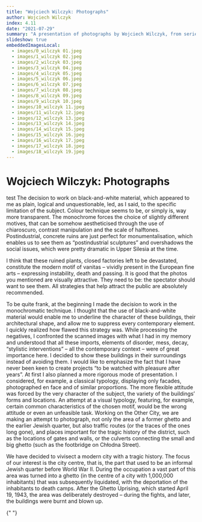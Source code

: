 ```yaml
---
title: "Wojciech Wilczyk: Photographs"
author: Wojciech Wilczyk
index: 4.11
date: "2021-07-29"
summary: "A presentation of photographs by Wojciech Wilczyk, from series Silesia in Black and White, There is No Such Thing as an Innocent Eye and Other City"
slideshow: true
embeddedImagesLocal:
  - images/0_wilczyk 01.jpeg
  - images/1_wilczyk 02.jpeg
  - images/2_wilczyk 03.jpeg
  - images/3_wilczyk 04.jpeg
  - images/4_wilczyk 05.jpeg
  - images/5_wilczyk 06.jpeg
  - images/6_wilczyk 07.jpeg
  - images/7_wilczyk 08.jpeg
  - images/8_wilczyk 09.jpeg
  - images/9_wilczyk 10.jpeg
  - images/10_wilczyk 11.jpeg
  - images/11_wilczyk 12.jpeg
  - images/12_wilczyk 13.jpeg
  - images/13_wilczyk 14.jpeg
  - images/14_wilczyk 15.jpeg
  - images/15_wilczyk 16.jpeg
  - images/16_wilczyk 17.jpeg
  - images/17_wilczyk 18.jpeg
  - images/18_wilczyk 19.jpeg
---
```


<TitleSlide >

# Wojciech Wilczyk: Photographs

</TitleSlide>

<FullscreenImageSlide
  image={props.localImages[4]}
  caption="Elżbieta Janicka & Wojciech Wilczyk, *New Town*, Śliska St., 15.04.11"
/>

<SplitSlide>
  test
  <CenterImageSlide
    image={props.localImages[6]}
    caption="Wojciech Wilczyk, *Silesia in Black and White*, Bytom-Bobrek, Pasteur St. (Bobrek Steel Mill), 15.03.2003"
  />
  <CenterImageSlide
    image={props.localImages[8]}
    caption="Wojciech Wilczyk, *Silesia in Black and White*, Zabrze – Biskupice,Ogrodowa St., 1.02.2001"
  />
</SplitSlide>

<TextSlide>
  <Quote>
    The decision to work on black-and-white material, which appeared to me as
    plain, logical and unquestionable, led, as I said, to the specific
    limitation of the subject. Colour technique seems to be, or simply is, way
    more transparent. The monochrome forces the choice of slightly different
    motives, that can be somehow aestheticised through the use of chiaroscuro,
    contrast manipulation and the scale of halftones. Postindustrial, concrete
    ruins are just perfect for monumentalisation, which enables us to see them
    as “postindustrial sculptures” and overshadows the social issues, which were
    pretty dramatic in Upper Silesia at the time.
  </Quote>
</TextSlide>

<CenterImageSlide
  image={props.localImages[5]}
  caption="Wojciech Wilczyk, *Silesia in Black and White*, Bytom - Bobrek, carbide factory, 8.12.2002"
/>

<SplitSlide>
    <TextSlide>
  <Quote>I think that these ruined plants, closed factories left to be devastated, constitute the modern motif of vanitas – vividly present in the European fine arts – expressing instability, death and passing. It is good that the photos you mentioned are visually attractive. They need to be: the spectator should want to see them. All strategies that help attract the public are absolutely recommended.</Quote>
  </TextSlide>

  <CenterImageSlide
    image={props.localImages[7]}
    caption="Wojciech Wilczyk, *Silesia in Black and White*,  Swietochłowice – hard coal mine Polska, 25.03.2001"
  />
</SplitSlide>

<FullscreenImageSlide
  image={props.localImages[11]}
  caption="Wojciech Wilczyk, *There is No Such Thing as an Innocent Eye*, Maków Mazowiecki, beit midrash, 29.04.07"
/>

<TextSlide>
  <Quote>
    To be quite frank, at the beginning I made the decision to work in the
    monochromatic technique. I thought that the use of black-and-white material
    would enable me to underline the character of these buildings, their
    architectural shape, and allow me to suppress every contemporary element. I
    quickly realized how flawed this strategy was. While processing the
    negatives, I confronted the scanned images with what I had in my memory and
    understood that all these imports, elements of disorder, mess, decay,
    “stylistic interventions” – all the contemporary context – were of great
    importance here. I decided to show these buildings in their surroundings
    instead of avoiding them.
  </Quote>
</TextSlide>

<SplitSlide>
  <CenterImageSlide
    image={props.localImages[12]}
    caption="Wojciech Wilczyk, *There is No Such Thing as an Innocent Eye*, Nowy Korczyn, synagogue, 07.03.08"
  />
  <TextSlide>
    <Quote>
      I would like to emphasize the fact that I have never been keen to create
      projects “to be watched with pleasure after years”.
    </Quote>
  </TextSlide>
</SplitSlide>

<CarouselSlide>
  <Carousel
    images={[
      props.localImages[9],
      props.localImages[10],
      props.localImages[11],
      props.localImages[14],
      props.localImages[15],
    ]}
    captions={[
      "Wojciech Wilczyk, *There is No Such Thing as an Innocent Eye*, Kargowa, synagogue, 29.03.08",
      "Wojciech Wilczyk, *There is No Such Thing as an Innocent Eye*, Kraków, Bejt ha-midrasz Halberstama, 25.08.09",
      "Wojciech Wilczyk, *There is No Such Thing as an Innocent Eye*, Maków Mazowiecki, beit midrash, 29.04.07",
      "Wojciech Wilczyk, *There is No Such Thing as an Innocent Eye*, Ujazd, synagogue, 06.03.07",
      "Wojciech Wilczyk, *There is No Such Thing as an Innocent Eye*, Wielkie Oczy, synagogue, 28.07.07",
    ]}
  />
</CarouselSlide>

<TextSlide>
  <Quote>
    At first I also planned a more rigorous mode of presentation. I considered,
    for example, a classical typology, displaying only facades, photographed en
    face and of similar proportions. The more flexible attitude was forced by
    the very character of the subject, the variety of the buildings’ forms and
    locations. An attempt at a visual typology, featuring, for example, certain
    common characteristics of the chosen motif, would be the wrong attitude or
    even an unfeasible task.
  </Quote>
</TextSlide>

<SplitSlide>
  <CenterImageSlide
    image={props.localImages[13]}
    caption="Wojciech Wilczyk, *There is No Such Thing as an Innocent Eye*, Radymno, synagogue, 07.06.07"
  />
  <CenterImageSlide
    image={props.localImages[16]}
    caption="Wojciech Wilczyk, *There is No Such Thing as an Innocent Eye*, Wolsztyn, synagogue, 03.02.08"
  />
</SplitSlide>

<SplitSlide>
  <CenterImageSlide
    image={props.localImages[17]}
    caption="Wojciech Wilczyk, *There is No Such Thing as an Innocent Eye*, Łask, synagogue, 25.11.08"
  />
  <CenterImageSlide
    image={props.localImages[18]}
    caption="Wojciech Wilczyk, *There is No Such Thing as an Innocent Eye*, Łaszczów, beit midrash, 09.01.08"
  />
</SplitSlide>

<TextSlide>
  <Quote>
    Working on the Other City, we are making an attempt to photograph, not only
    the area of a former ghetto and the earlier Jewish quarter, but also traffic
    routes (or the traces of the ones long gone), and places important for the
    tragic history of the district, such as the locations of gates and walls, or
    the culverts connecting the small and big ghetto (such as the footbridge on
    Chłodna Street).
  </Quote>
</TextSlide>

<FullscreenImageSlide
  image={props.localImages[1]}
  caption="Elżbieta Janicka & Wojciech Wilczyk, *New Town*, Prosta and Żelazna St., 08.04.11"
/>

<TextSlide>
  <Quote>
    We have decided to vivisect a modern city with a tragic history. The focus
    of our interest is the city centre, that is, the part that used to be an
    informal Jewish quarter before World War II. During the occupation a vast
    part of this area was turned into a ghetto (in the centre of a city with
    1,000,000 inhabitants) that was subsequently liquidated, with the
    deportation of the inhabitants to death camps. After the Ghetto Uprising,
    which started April 19, 1943, the area was deliberately destroyed – during
    the fights, and later, the buildings were burnt and blown up.
  </Quote>
</TextSlide>

<CarouselSlide>
  <Carousel
    images={[props.localImages[0], props.localImages[3], props.localImages[4]]}
    captions={[
      "Elżbieta Janicka & Wojciech Wilczyk, *New Town*, Grzybowski Square (Nożyk Synagogue), 07.04.11",
      "Elżbieta Janicka & Wojciech Wilczyk, *New Town*, Solidarności St., 15.04.11",
      "Elżbieta Janicka & Wojciech Wilczyk, *New Town*, Śliska St., 15.04.11",
    ]}
  />
</CarouselSlide>

<CenterImageSlide
  image={props.localImages[1]}
  caption="Elżbieta Janicka & Wojciech Wilczyk, *New Town*, Prosta and Żelazna St., 08.04.11"
/>

{" "}

<CenterImageSlide
  image={props.localImages[4]}
  caption="Elżbieta Janicka & Wojciech Wilczyk, *New Town*, Śliska St., 15.04.11"
/>
